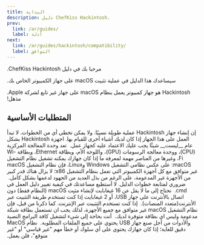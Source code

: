 ```yaml
---
title: البداية
description: دليل ChefKiss Hackintosh.
prev:
  link: /ar/guides/
  label: أدلة
next:
  link: /ar/guides/hackintosh/compatibility/
  label: التوافق
---
```



‫مرحبا بك في دليل ChefKiss Hackintosh.‬

‫سيساعدك هذا الدليل في عملية تثبيت macOS على جهاز الكمبيوتر الخاص بك.‬

<Aside type="tip">
‫Hackintosh هو جهاز كمبيوتر يعمل بنظام macOS على جهاز غير تابع لشركة Apple. مذهل!‬
</Aside>

## المتطلبات الأساسية

<CardGrid>
    <Card icon="ph:clock-clockwise-duotone" title="الوقت والصبر">
‫    إن إنشاء جهاز Hackintosh عملية طويلة نسبيًا. ولا يمكن تخطي أي من الخطوات. لا تبدأ العمل على هذا الجهاز إذا كان لديك أشياء أخرى للقيام بها. اجهزة Hackintosh بشكل عام __ليست__ شيئًا يجب عليك الاعتماد عليه كجهاز عمل.‬
    </Card>
    <Card icon="ph:plugs-connected-duotone" title="‫توافق القطع‬">
   ‫ تعد وحدة المعالجة المركزية (CPU)، ووحدة معالجة الرسومات (GPU)، واللوحة الأم، وبطاقة Ethernet، وبطاقة Wi-Fi، وغيرها من العناصر مهمة لمعرفة ما إذا كان جهازك يمكنه تشغيل نظام التشغيل macOS: على عكس نظامي التشغيل Windows وLinux، فإن نظام التشغيل macOS غير متوافق مع كل أجهزة الكمبيوتر التي تعمل بنظام التشغيل x86؛ لا يزال هناك قدر كبير من الأجهزة غير المدعومة، على الرغم من بذل العديد من الجهود لدعمها بشكل كامل.‬
    </Card>
    <Card icon="ph:terminal-window-duotone" title="‫معرفة اساسية بـTerminal او CMD‬">
‫    ضروري لمتابعة خطوات الدليل. لا أستطيع مساعدتك في كيفية تغيير دليل العمل في cmd.‬
    </Card>
    <Card icon="ph:usb-duotone" title="‫جهاز USB كبير بما فيه الكفاية‬">
   ‫ تحتاج إلى ما لا يقل عن 16 غيغابايت لإنشاء مثبِت macOS (النظام فقط) دون اتصال بالأنترنت على جهاز USB، أو 2 غيغابايت إذا كنت تستخدم طريقة التثبيت عبر الأنترنت(متعدد المنصات).‬
    </Card>
    <Card icon="ph:network-duotone" title="بطاقة شبكة متوافقة">
   ‫ إذا كنت تستخدم التثبيت عبر الإنترنت. كما ذكرنا من قبل، فإن نظام التشغيل macOS غير متوافق مع جميع الأجهزة، لذلك يجب ان تستعمل بطاقة شبكة مدعومة وليس اي بطاقة متوفرة لديك.‬
    </Card>
    <Card icon="ph:computer-tower-duotone" title="‫جهاز كمبيوتر يعمل‬">
‫    أنت بحاجة إلى شيء لتشغيل كافة البرامج النصية والأدوات من أجل صنع جهاز USB يحتوي على جميع الملفات المطلوبة.‬
    </Card>
    <Card icon="ph:seal-check-duotone" title="‫استعمال احدث إصدار من الـFrimware(BIOS)‬">
  ‫  نظام MacOS دقيق للغاية؛ إذا كان جهازك يحتوي على أي سلوك أو خطأ مهم "غير قياسي" أو "غير متوقع"، فلن يعمل.‬
    </Card>
</CardGrid>
